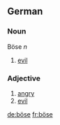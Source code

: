 ==German==
===Noun===
Böse ''n''
#[[evil]]

===Adjective===
#[[angry]]
#[[evil]]

[[de:böse]]
[[fr:böse]]